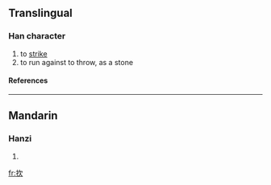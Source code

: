 ==Translingual==
===Han character===
{{Han char|rn=64|rad=手|as=04|sn=7|four=5708<sub>2</sub>|canj=手弓人 (QNO)}}
# to [[strike]]
# to run against to throw, as a stone
====References====
{{Han ref|kx=0419.140|dkj=11847|dj=0766.060|hdz=31842.010|uh=627B|ud=25211|bh=CAEE|bd=51950}}
----
==Mandarin==
===Hanzi===
{{cmn-hanzi|pin=[[zì]] ([[zi4]])|wg=tzu<sup>4</sup>}}
# {{defn|Mandarin}}

[[fr:扻]]